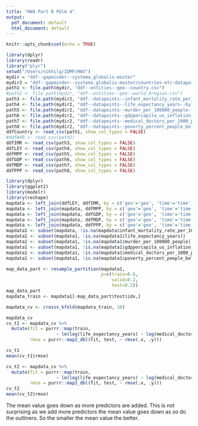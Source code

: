 ```yaml
---
title: "HW4 Part B Pblm 4"
output:
  pdf_document: default
  html_document: default
---
```


```r
knitr::opts_chunk$set(echo = TRUE)
```

```r
library(dplyr)
library(readr)
library("plyr")
setwd("/Users/nikhilg/IDMP/HW3")
mydir = "ddf--gapminder--systema_globalis-master"
mydir2 = "ddf--gapminder--systema_globalis-master/countries-etc-datapoints"
path1 <- file.path(mydir, "ddf--entities--geo--country.csv")
#path2 <- file.path(mydir, "ddf--entities--geo--world_4region.csv")
path3 <- file.path(mydir2, "ddf--datapoints--infant_mortality_rate_per_1000_births--by--geo--time.csv")
path4 <- file.path(mydir2, "ddf--datapoints--life_expectancy_years--by--geo--time.csv")
path5 <- file.path(mydir2, "ddf--datapoints--murder_per_100000_people--by--geo--time.csv")
path6 <- file.path(mydir2, "ddf--datapoints--gdppercapita_us_inflation_adjusted--by--geo--time.csv")
path7 <- file.path(mydir2, "ddf--datapoints--medical_doctors_per_1000_people--by--geo--time.csv")
path8 <- file.path(mydir2, "ddf--datapoints--poverty_percent_people_below_550_a_day--by--geo--time.csv")
ddfCountry <- read_csv(path1, show_col_types = FALSE)
#ddfW4R <- read_csv(path2)
ddfIMR <- read_csv(path3, show_col_types = FALSE)
ddfLEY <- read_csv(path4, show_col_types = FALSE)
ddfMPP <- read_csv(path5, show_col_types = FALSE)
ddfGDP <- read_csv(path6, show_col_types = FALSE)
ddfMDP <- read_csv(path7, show_col_types = FALSE)
ddfPPP <- read_csv(path8, show_col_types = FALSE)
```

```r
library(dplyr)
library(ggplot2)
library(modelr)
library(reshape)
mapdata <- left_join(ddfLEY, ddfIMR, by = c('geo'='geo', 'time'='time'))
mapdata <- left_join(mapdata, ddfMPP, by = c('geo'='geo', 'time'='time'))
mapdata <- left_join(mapdata, ddfGDP, by = c('geo'='geo', 'time'='time'))
mapdata <- left_join(mapdata, ddfMDP, by = c('geo'='geo', 'time'='time'))
mapdata <- left_join(mapdata, ddfPPP, by = c('geo'='geo', 'time'='time'))
mapdata1 <- subset(mapdata, !is.na(mapdata$infant_mortality_rate_per_1000_births))
mapdata1 <- subset(mapdata1, !is.na(mapdata1$life_expectancy_years))
mapdata1 <- subset(mapdata1, !is.na(mapdata1$murder_per_100000_people))
mapdata1 <- subset(mapdata1, !is.na(mapdata1$gdppercapita_us_inflation_adjusted))
mapdata1 <- subset(mapdata1, !is.na(mapdata1$medical_doctors_per_1000_people))
mapdata1 <- subset(mapdata1, !is.na(mapdata1$poverty_percent_people_below_550_a_day))

map_data_part <- resample_partition(mapdata1,
                                    p=c(train=0.6,
                                        valid=0.2,
                                        test=0.2))
map_data_part
mapdata_train <- mapdata1[-map_data_part$test$idx,]

mapdata_cv <- crossv_kfold(mapdata_train, 10)

mapdata_cv
cv_t1 <- mapdata_cv %>%
  mutate(fit = purrr::map(train,
                   ~ lm(log(life_expectancy_years) ~ log(medical_doctors_per_1000_people), data = .)),
         rmse = purrr::map2_dbl(fit, test, ~ rmse(.x, .y)))

cv_t1
mean(cv_t1$rmse)

cv_t2 <- mapdata_cv %>%
  mutate(fit = purrr::map(train,
                   ~ lm(log(life_expectancy_years) ~ log(medical_doctors_per_1000_people + poverty_percent_people_below_550_a_day), data = .)),
         rmse = purrr::map2_dbl(fit, test, ~ rmse(.x, .y)))
cv_t2
mean(cv_t2$rmse)
```

The mean value goes down as more predictors are added. This is not surprising as we add more predictors the mean value goes down as so do the outliners. So the smaller the mean value the better.